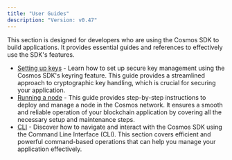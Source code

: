 ```yaml
---
title: "User Guides"
description: "Version: v0.47"
---
```


This section is designed for developers who are using the Cosmos SDK to build applications. It provides essential guides and references to effectively use the SDK's features.

*   [Setting up keys](/docs/sdk/v0.47/run-node/00-keyring) - Learn how to set up secure key management using the Cosmos SDK's keyring feature. This guide provides a streamlined approach to cryptographic key handling, which is crucial for securing your application.
*   [Running a node](/docs/sdk/v0.47/run-node/01-run-node) - This guide provides step-by-step instructions to deploy and manage a node in the Cosmos network. It ensures a smooth and reliable operation of your blockchain application by covering all the necessary setup and maintenance steps.
*   [CLI](/docs/sdk/v0.47/run-node/02-interact-node) - Discover how to navigate and interact with the Cosmos SDK using the Command Line Interface (CLI). This section covers efficient and powerful command-based operations that can help you manage your application effectively.